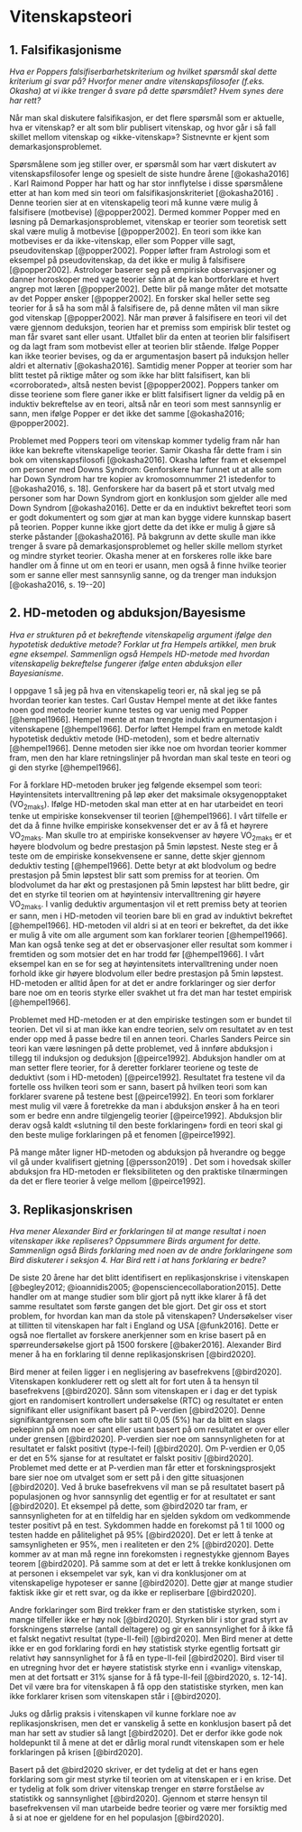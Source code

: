 # Vitenskapsteori

## 1. Falsifikasjonisme

*Hva er Poppers falsifiserbarhetskriterium og hvilket spørsmål skal dette kriterium gi svar på? Hvorfor mener andre vitenskapsfilosofer (f.eks. Okasha) at vi ikke trenger å svare på dette spørsmålet? Hvem synes dere har rett?*

Når man skal diskutere falsifikasjon, er det flere spørsmål som er aktuelle, hva er vitenskap? er alt som blir publisert vitenskap, og hvor går i så fall skillet mellom vitenskap og «ikke-vitenskap»? Sistnevnte er kjent som demarkasjonsproblemet.

Spørsmålene som jeg stiller over, er spørsmål som har vært diskutert av vitenskapsfilosofer lenge og spesielt de siste hundre årene [@okasha2016] . Karl Raimond Popper har hatt og har stor innflytelse i disse spørsmålene etter at han kom med sin teori om falsifikasjonskriteriet [@okasha2016] . Denne teorien sier at en vitenskapelig teori må kunne være mulig å falsifisere (motbevise) [@popper2002]. Dermed kommer Popper med en løsning på Demarkasjonsproblemet, vitenskap er teorier som teoretisk sett skal være mulig å motbevise [@popper2002]. En teori som ikke kan motbevises er da ikke-vitenskap, eller som Popper ville sagt, pseudovitenskap [@popper2002]. Popper løfter fram Astrologi som et eksempel på pseudovitenskap, da det ikke er mulig å falsifisere [@popper2002]. Astrologer baserer seg på empiriske observasjoner og danner horoskoper med vage teorier sånn at de kan bortforklare et hvert angrep mot læren [@popper2002]. Dette blir på mange måter det motsatte av det Popper ønsker [@popper2002]. En forsker skal heller sette seg teorier for å så ha som mål å falsifisere de, på denne måten vil man sikre god vitenskap [@popper2002]. Når man prøver å falsifisere en teori vil det være gjennom deduksjon, teorien har et premiss som empirisk blir testet og man får svaret sant eller usant. Utfallet blir da enten at teorien blir falsifisert og da lagt fram som motbevist eller at teorien blir stående. Ifølge Popper kan ikke teorier bevises, og da er argumentasjon basert på induksjon heller aldri et alternativ [@okasha2016]. Samtidig mener Popper at teorier som har blitt testet på riktige måter og som ikke har blitt falsifisert, kan bli «corroborated», altså nesten bevist [@popper2002]. Poppers tanker om disse teoriene som flere ganer ikke er blitt falsifisert ligner da veldig på en induktiv bekreftelse av en teori, altså når en teori som mest sannsynlig er sann, men ifølge Popper er det ikke det samme [@okasha2016; @popper2002].

Problemet med Poppers teori om vitenskap kommer tydelig fram når han ikke kan bekrefte vitenskapelige teorier. Samir Okasha får dette fram i sin bok om vitenskapsfilosofi [@okasha2016]. Okasha løfter fram et eksempel om personer med Downs Syndrom: Genforskere har funnet ut at alle som har Down Syndrom har tre kopier av kromosomnummer 21 istedenfor to [@okasha2016, s. 18]. Genforskere har da basert på et stort utvalg med personer som har Down Syndrom gjort en konklusjon som gjelder alle med Down Syndrom [@okasha2016]. Dette er da en induktivt bekreftet teori som er godt dokumentert og som gjør at man kan bygge videre kunnskap basert på teorien. Popper kunne ikke gjort dette da det ikke er mulig å gjøre så sterke påstander [@okasha2016]. På bakgrunn av dette skulle man ikke trenger å svare på demarkasjonsproblemet og heller skille mellom styrket og mindre styrket teorier. Okasha mener at en forskeres rolle ikke bare handler om å finne ut om en teori er usann, men også å finne hvilke teorier som er sanne eller mest sannsynlig sanne, og da trenger man induksjon [@okasha2016, s. 19--20]

## 2. HD-metoden og abduksjon/Bayesisme

*Hva er strukturen på et bekreftende vitenskapelig argument ifølge den hypotetisk deduktive metode? Forklar ut fra Hempels artikkel, men bruk egne eksempel. Sammenlign også Hempels HD-metode med hvordan vitenskapelig bekreftelse fungerer ifølge enten abduksjon eller Bayesianisme*.

I oppgave 1 så jeg på hva en vitenskapelig teori er, nå skal jeg se på hvordan teorier kan testes. Carl Gustav Hempel mente at det ikke fantes noen god metode teorier kunne testes og var uenig med Popper [@hempel1966]. Hempel mente at man trengte induktiv argumentasjon i vitenskapene [@hempel1966]. Derfor løftet Hempel fram en metode kaldt hypotetisk deduktiv metode (HD-metoden), som et bedre alternativ [@hempel1966]. Denne metoden sier ikke noe om hvordan teorier kommer fram, men den har klare retningslinjer på hvordan man skal teste en teori og gi den styrke [@hempel1966].

For å forklare HD-metoden bruker jeg følgende eksempel som teori: Høyintensitets intervalltrening på løp øker det maksimale oksygenopptaket (VO~2maks~). Ifølge HD-metoden skal man etter at en har utarbeidet en teori tenke ut empiriske konsekvenser til teorien [@hempel1966]. I vårt tilfelle er det da å finne hvilke empiriske konsekvenser det er av å få et høyrere VO~2maks~. Man skulle tro at empiriske konsekvenser av høyere VO~2maks~ er et høyere blodvolum og bedre prestasjon på 5min løpstest. Neste steg er å teste om de empiriske konsekvensene er sanne, dette skjer gjennom deduktiv testing [@hempel1966]. Dette betyr at økt blodvolum og bedre prestasjon på 5min løpstest blir satt som premiss for at teorien. Om blodvolumet da har økt og prestasjonen på 5min løpstest har blitt bedre, gir det en styrke til teorien om at høyintensiv intervalltrening gir høyere VO~2maks~. I vanlig deduktiv argumentasjon vil et rett premiss bety at teorien er sann, men i HD-metoden vil teorien bare bli en grad av induktivt bekreftet [@hempel1966]. HD-metoden vil aldri si at en teori er bekreftet, da det ikke er mulig å vite om alle argument som kan forklarer teorien [@hempel1966]. Man kan også tenke seg at det er observasjoner eller resultat som kommer i fremtiden og som motsier det en har trodd før [@hempel1966]. I vårt eksempel kan en se for seg at høyintensitets intervalltrening under noen forhold ikke gir høyere blodvolum eller bedre prestasjon på 5min løpstest. HD-metoden er alltid åpen for at det er andre forklaringer og sier derfor bare noe om en teoris styrke eller svakhet ut fra det man har testet empirisk [@hempel1966].

Problemet med HD-metoden er at den empiriske testingen som er bundet til teorien. Det vil si at man ikke kan endre teorien, selv om resultatet av en test ender opp med å passe bedre til en annen teori. Charles Sanders Peirce sin teori kan være løsningen på dette problemet, ved å innføre abduksjon i tillegg til induksjon og deduksjon [@peirce1992]. Abduksjon handler om at man setter flere teorier, for å deretter forklarer teoriene og teste de deduktivt (som i HD-metoden) [@peirce1992]. Resultatet fra testene vil da fortelle oss hvilken teori som er sann, basert på hvilken teori som kan forklarer svarene på testene best [@peirce1992]. En teori som forklarer mest mulig vil være å foretrekke da man i abduksjon ønsker å ha en teori som er bedre enn andre tilgjengelig teorier [@peirce1992]. Abduksjon blir derav også kaldt «slutning til den beste forklaringen» fordi en teori skal gi den beste mulige forklaringen på et fenomen [@peirce1992].

På mange måter ligner HD-metoden og abduksjon på hverandre og begge vil gå under kvalifisert gjetning [@persson2019] . Det som i hovedsak skiller abduksjon fra HD-metoden er fleksibiliteten og den praktiske tilnærmingen da det er flere teorier å velge mellom [@peirce1992].

## 3. Replikasjonskrisen

*Hva mener Alexander Bird er forklaringen til at mange resultat i noen vitenskaper ikke repliseres? Oppsummere Birds argument for dette. Sammenlign også Birds forklaring med noen av de andre forklaringene som Bird diskuterer i seksjon 4. Har Bird rett i at hans forklaring er bedre?*

De siste 20 årene har det blitt identifisert en replikasjonskrise i vitenskapen [@begley2012; @ioannidis2005; @opensciencecollaboration2015]. Dette handler om at mange studier som blir gjort på nytt ikke klarer å få det samme resultatet som første gangen det ble gjort. Det gir oss et stort problem, for hvordan kan man da stole på vitenskapen? Undersøkelser viser at tillitten til vitenskapen har falt i England og USA [@funk2016]. Dette er også noe flertallet av forskere anerkjenner som en krise basert på en spørreundersøkelse gjort på 1500 forskere [@baker2016]. Alexander Bird mener å ha en forklaring til denne replikasjonskrisen [@bird2020].

Bird mener at feilen ligger i en neglisjering av basefrekvens [@bird2020]. Vitenskapen konkluderer rett og slett alt for fort uten å ta hensyn til basefrekvens [@bird2020]. Sånn som vitenskapen er i dag er det typisk gjort en randomisert kontrollert undersøkelse (RTC) og resultatet er enten signifikant eller usignifikant basert på P-verdien [@bird2020]. Denne signifikantgrensen som ofte blir satt til 0,05 (5%) har da blitt en slags pekepinn på om noe er sant eller usant basert på om resultatet er over eller under grensen [@bird2020]. P-verdien sier noe om sannsynligheten for at resultatet er falskt positivt (type-I-feil) [@bird2020]. Om P-verdien er 0,05 er det en 5% sjanse for at resultatet er falskt positiv [@bird2020]. Problemet med dette er at P-verdien man får etter et forskningsprosjekt bare sier noe om utvalget som er sett på i den gitte situasjonen [@bird2020]. Ved å bruke basefrekvens vil man se på resultatet basert på populasjonen og hvor sannsynlig det egentlig er for at resultatet er sant [@bird2020]. Et eksempel på dette, som @bird2020 tar fram, er sannsynligheten for at en tilfeldig har en sjelden sykdom om vedkommende tester positivt på en test. Sykdommen hadde en forekomst på 1 til 1000 og testen hadde en pålitelighet på 95% [@bird2020]. Det er lett å tenke at samsynligheten er 95%, men i realiteten er den 2% [@bird2020]. Dette kommer av at man må regne inn forekomsten i regnestykke gjennom Bayes teorem [@bird2020]. På samme som at det er lett å trekke konklusjonen om at personen i eksempelet var syk, kan vi dra konklusjoner om at vitenskapelige hypoteser er sanne [@bird2020]. Dette gjør at mange studier faktisk ikke gir et rett svar, og da ikke er repliserbare [@bird2020].

Andre forklaringer som Bird trekker fram er den statistiske styrken, som i mange tilfeller ikke er høy nok [@bird2020]. Styrken blir i stor grad styrt av forskningens størrelse (antall deltagere) og gir en sannsynlighet for å ikke få et falskt negativt resultat (type-II-feil) [@bird2020]. Men Bird mener at dette ikke er en god forklaring fordi en høy statistisk styrke egentlig fortsatt gir relativt høy sannsynlighet for å få en type-II-feil [@bird2020]. Bird viser til en utregning hvor det er høyere statistisk styrke enn i «vanlig» vitenskap, men at det fortsatt er 31% sjanse for å få type-II-feil [@bird2020, s. 12-14]. Det vil være bra for vitenskapen å få opp den statistiske styrken, men kan ikke forklarer krisen som vitenskapen står i [@bird2020].

Juks og dårlig praksis i vitenskapen vil kunne forklare noe av replikasjonskrisen, men det er vanskelig å sette en konklusjon basert på det man har sett av studier så langt [@bird2020]. Det er derfor ikke gode nok holdepunkt til å mene at det er dårlig moral rundt vitenskapen som er hele forklaringen på krisen [@bird2020].

Basert på det @bird2020 skriver, er det tydelig at det er hans egen forklaring som gir mest styrke til teorien om at vitenskapen er i en krise. Det er tydelig at folk som driver vitenskap trenger en større forståelse av statistikk og sannsynlighet [@bird2020]. Gjennom et større hensyn til basefrekvensen vil man utarbeide bedre teorier og være mer forsiktig med å si at noe er gjeldene for en hel populasjon [@bird2020].
